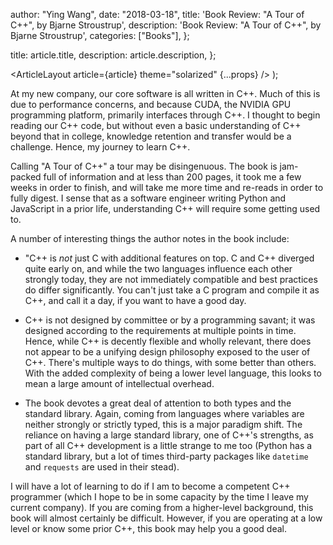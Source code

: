 
  author: "Ying Wang",
  date: "2018-03-18",
  title: 'Book Review: "A Tour of C++", by Bjarne Stroustrup',
  description: 'Book Review: "A Tour of C++", by Bjarne Stroustrup',
  categories: ["Books"],
};

  title: article.title,
  description: article.description,
};

  <ArticleLayout article={article} theme="solarized" {...props} />
);

At my new company, our core software is all written in C++. Much of this is due
to performance concerns, and because CUDA, the NVIDIA GPU programming platform,
primarily interfaces through C++. I thought to begin reading our C++ code, but
without even a basic understanding of C++ beyond that in college, knowledge
retention and transfer would be a challenge. Hence, my journey to learn C++.

Calling "A Tour of C++" a tour may be disingenuous. The book is jam-packed full
of information and at less than 200 pages, it took me a few weeks in order to
finish, and will take me more time and re-reads in order to fully digest. I
sense that as a software engineer writing Python and JavaScript in a prior life,
understanding C++ will require some getting used to.

A number of interesting things the author notes in the book include:

- "C++ is _not_ just C with additional features on top. C and C++ diverged quite
  early on, and while the two languages influence each other strongly today,
  they are not immediately compatible and best practices do differ
  significantly. You can't just take a C program and compile it as C++, and call
  it a day, if you want to have a good day.

- C++ is not designed by committee or by a programming savant; it was designed
  according to the requirements at multiple points in time. Hence, while C++ is
  decently flexible and wholly relevant, there does not appear to be a unifying
  design philosophy exposed to the user of C++. There's multiple ways to do
  things, with some better than others. With the added complexity of being a
  lower level language, this looks to mean a large amount of intellectual
  overhead.

- The book devotes a great deal of attention to both types and the standard
  library. Again, coming from languages where variables are neither strongly or
  strictly typed, this is a major paradigm shift. The reliance on having a large
  standard library, one of C++'s strengths, as part of all C++ development is a
  little strange to me too (Python has a standard library, but a lot of times
  third-party packages like `datetime` and `requests` are used in their stead).

I will have a lot of learning to do if I am to become a competent C++ programmer
(which I hope to be in some capacity by the time I leave my current company). If
you are coming from a higher-level background, this book will almost certainly
be difficult. However, if you are operating at a low level or know some prior
C++, this book may help you a good deal.
